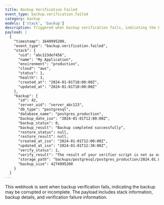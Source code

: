 ```yaml
---
title: Backup Verification Failed
event_type: backup.verification.failed
category: backup
models: ['stack', 'backup']
description: Triggered when backup verification fails, indicating the backup may be corrupted or incomplete
payload: |
  {
    "timestamp": 1640995200,
    "event_type": "backup.verification.failed",
    "stack": {
      "uid": "abc123def456",
      "name": "My Application",
      "environment": "production",
      "cloud": "aws",
      "status": 1,
      "health": 3,
      "created_at": "2024-01-01T10:00:00Z",
      "updated_at": "2024-01-01T10:00:00Z"
    },
    "backup": {
      "id": 42,
      "server_uid": "server_abc123",
      "db_type": "postgresql",
      "database_name": "postgres_production",
      "backup_date_iso": "2024-01-01T12:00:00Z",
      "backup_status": 0,
      "backup_result": "Backup completed successfully",
      "restore_status": null,
      "restore_result": null,
      "created_at_iso": "2024-01-01T12:00:00Z",
      "updated_at_iso": "2024-01-01T12:30:00Z",
      "verify_status": 1,
      "verify_result": "The result of your verifier script is not as expected: ERROR 1146 (42S02) at line 1: Table 'users' doesn't exist",
      "storage_path": "backups/postgresql/postgres_production/2024.01.01.12.00.00",
      "backup_size": 4274995200
    }
  }
---
```


This webhook is sent when backup verification fails, indicating the backup may be corrupted or incomplete. The payload includes stack information, backup details, and verification failure information.